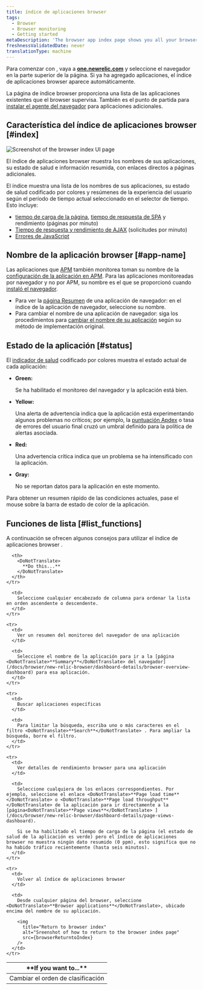 ```yaml
---
title: índice de aplicaciones browser
tags:
  - Browser
  - Browser monitoring
  - Getting started
metaDescription: 'The browser app index page shows you all your browser-monitored apps, along with their health status'
freshnessValidatedDate: never
translationType: machine
---
```




Para comenzar con [<InlinePopover type="browser"/>](/docs/browser/new-relic-browser/getting-started/introduction-new-relic-browser), vaya a <DoNotTranslate>**[one.newrelic.com](https://one.newrelic.com/all-capabilities)**</DoNotTranslate> y seleccione el navegador en la parte superior de la página. Si ya ha agregado aplicaciones, el índice de aplicaciones browser aparece automáticamente.

La página de índice browser proporciona una lista de las aplicaciones existentes que el browser supervisa. También es el punto de partida para [instalar el agente del navegador](/docs/browser/new-relic-browser/installation/install-new-relic-browser-agent) para aplicaciones adicionales.

## Característica del índice de aplicaciones browser [#index]

<img
  title="Browser index UI page"
  alt="Screenshot of the browser index UI page"
  src={browserIndexSummary}
/>

<figcaption>
  El índice de aplicaciones browser muestra los nombres de sus aplicaciones, su estado de salud e información resumida, con enlaces directos a páginas adicionales.
</figcaption>

El índice muestra una lista de los nombres de sus aplicaciones, su estado de salud codificado por colores y resúmenes de la experiencia del usuario según el período de tiempo actual seleccionado en el selector de tiempo. Esto incluye:

* [tiempo de carga de la página](/docs/browser/new-relic-browser/dashboard-details/page-views-dashboard), [tiempo de respuesta de SPA](/docs/browser/single-page-app-monitoring/use-spa-data/view-spa-data-new-relic-browser) y rendimiento (páginas por minuto)
* [Tiempo de respuesta y rendimiento de AJAX](/docs/browser/new-relic-browser/dashboard-details/ajax-dashboard) (solicitudes por minuto)
* [Errores de JavaScript](/docs/errors-inbox/browser-tab)

## Nombre de la aplicación browser [#app-name]

Las aplicaciones que [APM](/docs/apm/new-relic-apm/getting-started/welcome-new-relic-apm) también monitorea toman su nombre de la [configuración de la aplicación en APM](/docs/apm/new-relic-apm/installation-configuration/naming-your-application). Para las aplicaciones monitoreadas por navegador y no por APM, su nombre es el que se proporcionó cuando [instaló el navegador](/docs/browser/new-relic-browser/installation/install-new-relic-browser-agent).

* Para ver la [página Resumen](/docs/browser/new-relic-browser/dashboard-details/browser-overview-dashboard) de una aplicación de navegador: en el índice de la aplicación de navegador, seleccione su nombre.
* Para cambiar el nombre de una aplicación de navegador: siga los procedimientos para [cambiar el nombre de su aplicación](/docs/browser/new-relic-browser/installation-configuration/rename-browser-apps) según su método de implementación original.

## Estado de la aplicación [#status]

El [indicador de salud](/docs/accounts-partnerships/education/getting-started-new-relic/glossary#health-status) codificado por colores muestra el estado actual de cada aplicación:

* <DoNotTranslate>**Green:**</DoNotTranslate>

  Se ha habilitado el monitoreo del navegador y la aplicación está bien.

* <DoNotTranslate>**Yellow:**</DoNotTranslate>

  Una alerta de advertencia indica que la aplicación está experimentando algunos problemas no críticos; por ejemplo, la [puntuación Apdex](/docs/apm/new-relic-apm/apdex/apdex-measuring-user-satisfaction) o tasa de errores del usuario final cruzó un umbral definido para la política de alertas asociada.

* <DoNotTranslate>**Red:**</DoNotTranslate>

  Una advertencia crítica indica que un problema se ha intensificado con la aplicación.

* <DoNotTranslate>**Gray:**</DoNotTranslate>

  No se reportan datos para la aplicación en este momento.

Para obtener un resumen rápido de las condiciones actuales, pase el mouse sobre la barra de estado de color de la aplicación.

## Funciones de lista [#list_functions]

A continuación se ofrecen algunos consejos para utilizar el índice de aplicaciones browser .

<table>
  <thead>
    <tr>
      <th width={200}>
        <DoNotTranslate>
          **If you want to...**
        </DoNotTranslate>
      </th>

      <th>
        <DoNotTranslate>
          **Do this...**
        </DoNotTranslate>
      </th>
    </tr>
  </thead>

  <tbody>
    <tr>
      <td>
        Cambiar el orden de clasificación
      </td>

      <td>
        Seleccione cualquier encabezado de columna para ordenar la lista en orden ascendente o descendente.
      </td>
    </tr>

    <tr>
      <td>
        Ver un resumen del monitoreo del navegador de una aplicación
      </td>

      <td>
        Seleccione el nombre de la aplicación para ir a la [página <DoNotTranslate>**Summary**</DoNotTranslate> del navegador](/docs/browser/new-relic-browser/dashboard-details/browser-overview-dashboard) para esa aplicación.
      </td>
    </tr>

    <tr>
      <td>
        Buscar aplicaciones específicas
      </td>

      <td>
        Para limitar la búsqueda, escriba uno o más caracteres en el filtro <DoNotTranslate>**Search**</DoNotTranslate> . Para ampliar la búsqueda, borre el filtro.
      </td>
    </tr>

    <tr>
      <td>
        Ver detalles de rendimiento browser para una aplicación
      </td>

      <td>
        Seleccione cualquiera de los enlaces correspondientes. Por ejemplo, seleccione el enlace <DoNotTranslate>**Page load time**</DoNotTranslate> o <DoNotTranslate>**Page load throughput**</DoNotTranslate> de la aplicación para ir directamente a la [página<DoNotTranslate>**Page views**</DoNotTranslate> ](/docs/browser/new-relic-browser/dashboard-details/page-views-dashboard).

        Si se ha habilitado el tiempo de carga de la página (el estado de salud de la aplicación es verde) pero el índice de aplicaciones browser no muestra ningún dato resumido (0 ppm), esto significa que no ha habido tráfico recientemente (hasta seis minutos).
      </td>
    </tr>

    <tr>
      <td>
        Volver al índice de aplicaciones browser
      </td>

      <td>
        Desde cualquier página del browser, seleccione <DoNotTranslate>**Browser applications**</DoNotTranslate>, ubicado encima del nombre de su aplicación.

        <img
          title="Return to browser index"
          alt="Sreenshot of how to return to the browser index page"
          src={browserReturntoIndex}
        />
      </td>
    </tr>
  </tbody>
</table>